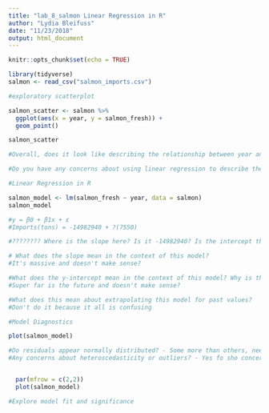 ```yaml
---
title: "lab_8_salmon Linear Regression in R"
author: "Lydia Bleifuss"
date: "11/23/2018"
output: html_document
---
```


```r
knitr::opts_chunk$set(echo = TRUE)
```

```r
library(tidyverse)
salmon <- read_csv("salmon_imports.csv")
```

```r
#exploratory scatterplot

salmon_scatter <- salmon %>% 
  ggplot(aes(x = year, y = salmon_fresh)) +
  geom_point()

salmon_scatter

#Overall, does it look like describing the relationship between year and fresh salmon imports using linear regression makes sense? - YES

#Do you have any concerns about using linear regression to describe the relationship? - CLEAR DIPS IN LINEAR DATA TREND 
```

```r
#Linear Regression in R

salmon_model <- lm(salmon_fresh ~ year, data = salmon)
salmon_model

#y = β0 + β1x + ε
#Imports(tons) = -14982940 + ?(7550)

#???????? Where is the slope here? Is it -14982940? Is the intercept the year at 7550? What is the 25 (from the example in this case?)

# What does the slope mean in the context of this model?
#It's massive and doesn't make sense?

#What does the y-intercept mean in the context of this model? Why is that concerning? 
#Super far is the future and doesn't make sense? 

#What does this mean about extrapolating this model for past values?
#Don't do it because it all is confusing 

```

```r
#Model Diagnostics

plot(salmon_model)

#Do residuals appear normally distributed? - Some more than others, need to understand the specifics behind how they work more 
#Any concerns about heteroscedasticity or outliers? - Yes fo sho concerns, residuals are looking funky


  par(mfrow = c(2,2))
  plot(salmon_model)
```

```r
#Explore model fit and significance

```

